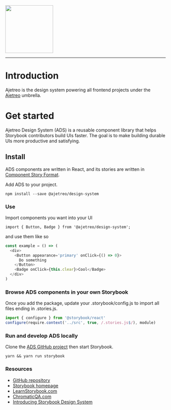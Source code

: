 
<Meta title='Ajetreo/Introduction' />

<img src={designSystem} height='150px' />
<hr />

# Introduction

Ajetreo is the design system powering all frontend projects under the [Ajetreo](https://ajetreo.co) umbrella.

# Get started

Ajetreo Design System (ADS) is a reusable component library that helps Storybook contributors build UIs faster. The goal is
to make building durable UIs more productive and satisfying.

## Install

ADS components are written in React, and its stories are written in
[Component Story Format](https://medium.com/storybookjs/component-story-format-66f4c32366df).

Add ADS to your project.

`npm install --save @ajetreo/design-system`

### **Use**

Import components you want into your UI

`import { Button, Badge } from '@ajetreo/design-system';`

and use them like so

```js
const example = () => (
  <div>
    <Button appearance='primary' onClick={() => 0}>
      Do something
    </Button>
    <Badge onClick={this.clear}>Cool</Badge>
  </div>
)
```

### **Browse ADS components in your own Storybook**

Once you add the package, update your .storybook/config.js to import all files ending in .stories.js.

```js
import { configure } from '@storybook/react'
configure(require.context('../src', true, /.stories.js$/), module)
```

### **Run and develop ADS locally**

Clone the [ADS GitHub project](https://github.com/ajetreo/design-system) then start Storybook.

`yarn && yarn run storybook`

### **Resources**

- [GitHub repository](https://github.com/ajetreo/design-system)
- [Storybook homepage](https://storybook.js.org/)
- [LearnStorybook.com](https://www.learnstorybook.com/)
- [ChromaticQA.com](https://www.chromaticqa.com/)
- [Introducing Storybook Design System](https://medium.com/storybookjs/introducing-storybook-design-system-23fd9b1ac3c0)
